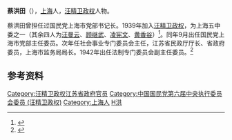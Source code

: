 '''蔡洪田'''（{{bd|1901年||？||catIdx=Cai蔡}}），[[上海|上海]]人，[[汪精卫政权|汪精卫政权]]人物。

蔡洪田曾担任过国民党上海市党部书记长。1939年加入[[汪精卫政权|汪精卫政权]]，为上海五中委之一（其余四人为[[汪曼云|汪曼云]]、[[顾继武|顾继武]]、[[凌宪文|凌宪文]]、[[黄香谷|黄香谷]]）<ref>{{cite web|url=http://news.ifeng.com/history/phtv/dsy/detail_2010_05/26/1555844_2.shtml|title=军统“三大杀手”之首王天木叛变投敌始末|publisher=凤凰网|accessdate=2011-01-13|archive-date=2010-05-30|archive-url=https://web.archive.org/web/20100530014658/http://news.ifeng.com/history/phtv/dsy/detail_2010_05/26/1555844_2.shtml|dead-url=no}}</ref>。同年9月出任国民党上海市党部主任委员。次年任社会事业专门委员会主任，江苏省民政厅厅长、省政府委员，上海市监务局局长。1942年出任法制专门委员会副主任委员。<ref>{{cite book|title=《民国人物大辞典》|publisher=河北人民出版社|author=徐友春主编}}</ref>

== 参考资料 ==
{{reflist}}

{{中国政治人物小作品}}

{{DEFAULTSORT:Cai蔡}}
[[Category:汪精卫政权江苏省政府官员|Category:汪精卫政权江苏省政府官员]]
[[Category:中国国民党第六届中央执行委员会委员_(汪精卫政权)|Category:中国国民党第六届中央执行委员会委员 (汪精卫政权)]]
[[Category:上海人|Category:上海人]]
[[Category:蔡姓|H洪]]